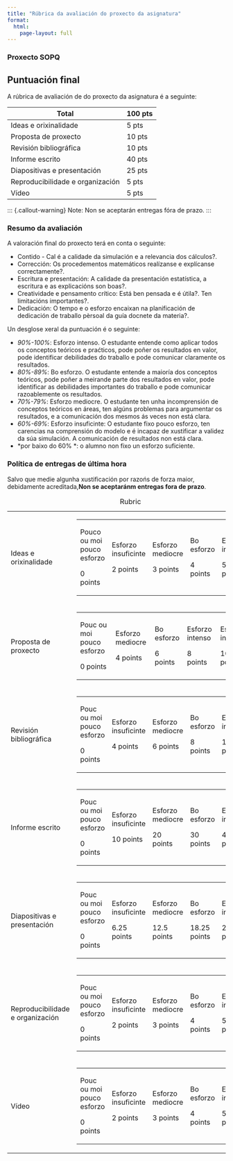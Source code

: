 ```yaml
---
title: "Rúbrica da avaliación do proxecto da asignatura"
format: 
  html:
    page-layout: full
---
```


### Proxecto SOPQ 

## Puntuación final

A rúbrica de avaliación de do proxecto da asignatura é a seguinte:

| Total | 100 pts |
| --- | --- |
| Ideas e orixinalidade | 5 pts |
| Proposta de proxecto | 10 pts |
| Revisión bibliográfica | 10 pts |
| Informe escrito | 40 pts |
| Diapositivas e presentación | 25 pts |
| Reproducibilidade e organización | 5 pts |
| Vídeo | 5 pts |

::: {.callout-warning} Note: Non se aceptarán entregas fóra de prazo. :::

### Resumo da avaliación

A valoración final do proxecto terá en conta o seguinte:

-   Contido - Cal é a calidade da simulación e a relevancia dos cálculos?.
-   Corrección: Os procedementos matemáticos realízanse e explícanse correctamente?.
-   Escritura e presentación: A calidade da presentación estatística, a escritura e as explicacións son boas?.
-   Creatividade e pensamento crítico: Está ben pensada e é útila?. Ten limitacións importantes?.
-   Dedicación: O tempo e o esforzo encaixan na planificación de dedicación de traballo pèrsoal da guía docnete da materia?.

Un desglose xeral da puntuación é o seguinte:

-   _90%-100%_: Esforzo intenso. O estudante entende como aplicar todos os conceptos teóricos e praćticos, pode poñer os resultados en valor, pode identificar debilidades do traballo e pode comunicar claramente os resultados.
-   _80%-89%_: Bo esforzo. O estudante entende a maioría dos conceptos teóricos, pode poñer a meirande parte dos resultados en valor, pode identificar as debilidades importantes do traballo e pode comunicar razoablemente os resultados.
-   _70%-79%_: Esforzo mediocre. O estudante ten unha incomprensión de conceptos teóricos en áreas, ten algúns problemas para argumentar os resultados, e a comunicación dos mesmos ás veces non está clara.
-   _60%-69%_: Esforzo insuficinte: O estudante fixo pouco esforzo, ten carencias na comprensión do modelo e é incapaz de xustificar a validez da súa simulación. A comunicación de resultados non está clara.
-   \*por baixo do 60% \*: o alumno non fixo un esforzo suficiente.

### Política de entregas de última hora

Salvo que medie algunha xustificación por razońs de forza maior, debidamente acreditada,**Non se aceptaránm entregas fora de prazo**.

<table id="rubric-criteria"><caption>Rubric</caption><tbody><tr id="rubric-criteria-13377"><td id="rubric-criteria-13377-description-cell" tabindex="0" aria-label="Criterion Ideas e orixinalidade">Ideas e orixinalidade</td><td><table id="rubric-criteria-13377-levels-table" role="none"><tbody><tr id="rubric-criteria-13377-levels" aria-label="Levels group" role="list"><td id="rubric-criteria-13377-levels-48460" tabindex="0" aria-label="Level Pouco ou moi pouco esforzo, 0 points." role="listitem"><div><p>Pouco ou moi pouco esforzo</p><p><span id="rubric-criteria-13377-levels-48460-score">0</span> points</p></div></td><td id="rubric-criteria-13377-levels-48461" tabindex="0" aria-label="Level Esforzo insuficinte, 2 points." role="listitem"><div><p>Esforzo insuficinte</p><p><span id="rubric-criteria-13377-levels-48461-score">2</span> points</p></div></td><td id="rubric-criteria-13377-levels-48462" tabindex="0" aria-label="Level Esforzo mediocre, 3 points." role="listitem"><div><p>Esforzo mediocre</p><p><span id="rubric-criteria-13377-levels-48462-score">3</span> points</p></div></td><td id="rubric-criteria-13377-levels-48463" tabindex="0" aria-label="Level Bo esforzo, 4 points." role="listitem"><div><p>Bo esforzo</p><p><span id="rubric-criteria-13377-levels-48463-score">4</span> points</p></div></td><td id="rubric-criteria-13377-levels-48464" tabindex="0" aria-label="Level Esforzo intenso, 5 points." role="listitem"><div><p>Esforzo intenso</p><p><span id="rubric-criteria-13377-levels-48464-score">5</span> points</p></div></td></tr></tbody></table></td></tr><tr id="rubric-criteria-13378"><td id="rubric-criteria-13378-description-cell" tabindex="0" aria-label="Criterion Proposta de proxecto">Proposta de proxecto</td><td><table id="rubric-criteria-13378-levels-table" role="none"><tbody><tr id="rubric-criteria-13378-levels" aria-label="Levels group" role="list"><td id="rubric-criteria-13378-levels-48465" tabindex="0" aria-label="Level Pouc ou moi pouco esforzo, 0 points." role="listitem"><div><p>Pouc ou moi pouco esforzo</p><p><span id="rubric-criteria-13378-levels-48465-score">0</span> points</p></div></td><td id="rubric-criteria-13378-levels-48466" tabindex="0" aria-label="Level Esforzo mediocre, 4 points." role="listitem"><div><p>Esforzo mediocre</p><p><span id="rubric-criteria-13378-levels-48466-score">4</span> points</p></div></td><td id="rubric-criteria-13378-levels-48467" tabindex="0" aria-label="Level Bo esforzo, 6 points." role="listitem"><div><p>Bo esforzo</p><p><span id="rubric-criteria-13378-levels-48467-score">6</span> points</p></div></td><td id="rubric-criteria-13378-levels-48468" tabindex="0" aria-label="Level Esforzo intenso, 8 points." role="listitem"><div><p>Esforzo intenso</p><p><span id="rubric-criteria-13378-levels-48468-score">8</span> points</p></div></td><td id="rubric-criteria-13378-levels-48469" tabindex="0" aria-label="Level Esforzo intenso, 10 points." role="listitem"><div><p>Esforzo intenso</p><p><span id="rubric-criteria-13378-levels-48469-score">10</span> points</p></div></td></tr></tbody></table></td></tr><tr id="rubric-criteria-13379"><td id="rubric-criteria-13379-description-cell" tabindex="0" aria-label="Criterion Revisión bibliográfica">Revisión bibliográfica</td><td><table id="rubric-criteria-13379-levels-table" role="none"><tbody><tr id="rubric-criteria-13379-levels" aria-label="Levels group" role="list"><td id="rubric-criteria-13379-levels-48470" tabindex="0" aria-label="Level Pouc ou moi pouco esforzo, 0 points." role="listitem"><div><p>Pouc ou moi pouco esforzo</p><p><span id="rubric-criteria-13379-levels-48470-score">0</span> points</p></div></td><td id="rubric-criteria-13379-levels-48471" tabindex="0" aria-label="Level Esforzo insuficinte, 4 points." role="listitem"><div><p>Esforzo insuficinte</p><p><span id="rubric-criteria-13379-levels-48471-score">4</span> points</p></div></td><td id="rubric-criteria-13379-levels-48472" tabindex="0" aria-label="Level Esforzo mediocre, 6 points." role="listitem"><div><p>Esforzo mediocre</p><p><span id="rubric-criteria-13379-levels-48472-score">6</span> points</p></div></td><td id="rubric-criteria-13379-levels-48473" tabindex="0" aria-label="Level Bo esforzo, 8 points." role="listitem"><div><p>Bo esforzo</p><p><span id="rubric-criteria-13379-levels-48473-score">8</span> points</p></div></td><td id="rubric-criteria-13379-levels-48474" tabindex="0" aria-label="Level Esforzo intenso, 10 points." role="listitem"><div><p>Esforzo intenso</p><p><span id="rubric-criteria-13379-levels-48474-score">10</span> points</p></div></td></tr></tbody></table></td></tr><tr id="rubric-criteria-13380"><td id="rubric-criteria-13380-description-cell" tabindex="0" aria-label="Criterion Informe escrito">Informe escrito</td><td><table id="rubric-criteria-13380-levels-table" role="none"><tbody><tr id="rubric-criteria-13380-levels" aria-label="Levels group" role="list"><td id="rubric-criteria-13380-levels-48475" tabindex="0" aria-label="Level Pouc ou moi pouco esforzo, 0 points." role="listitem"><div><p>Pouc ou moi pouco esforzo</p><p><span id="rubric-criteria-13380-levels-48475-score">0</span> points</p></div></td><td id="rubric-criteria-13380-levels-48476" tabindex="0" aria-label="Level Esforzo insuficinte, 10 points." role="listitem"><div><p>Esforzo insuficinte</p><p><span id="rubric-criteria-13380-levels-48476-score">10</span> points</p></div></td><td id="rubric-criteria-13380-levels-48477" tabindex="0" aria-label="Level Esforzo mediocre, 20 points." role="listitem"><div><p>Esforzo mediocre</p><p><span id="rubric-criteria-13380-levels-48477-score">20</span> points</p></div></td><td id="rubric-criteria-13380-levels-48478" tabindex="0" aria-label="Level Bo esforzo, 30 points." role="listitem"><div><p>Bo esforzo</p><p><span id="rubric-criteria-13380-levels-48478-score">30</span> points</p></div></td><td id="rubric-criteria-13380-levels-48479" tabindex="0" aria-label="Level Esforzo intenso, 40 points." role="listitem"><div><p>Esforzo intenso</p><p><span id="rubric-criteria-13380-levels-48479-score">40</span> points</p></div></td></tr></tbody></table></td></tr><tr id="rubric-criteria-13381"><td id="rubric-criteria-13381-description-cell" tabindex="0" aria-label="Criterion Diapositivas e presentación">Diapositivas e presentación</td><td><table id="rubric-criteria-13381-levels-table" role="none"><tbody><tr id="rubric-criteria-13381-levels" aria-label="Levels group" role="list"><td id="rubric-criteria-13381-levels-48480" tabindex="0" aria-label="Level Pouc ou moi pouco esforzo, 0 points." role="listitem"><div><p>Pouc ou moi pouco esforzo</p><p><span id="rubric-criteria-13381-levels-48480-score">0</span> points</p></div></td><td id="rubric-criteria-13381-levels-48481" tabindex="0" aria-label="Level Esforzo insuficinte, 6.25 points." role="listitem"><div><p>Esforzo insuficinte</p><p><span id="rubric-criteria-13381-levels-48481-score">6.25</span> points</p></div></td><td id="rubric-criteria-13381-levels-48482" tabindex="0" aria-label="Level Esforzo mediocre, 12.5 points." role="listitem"><div><p>Esforzo mediocre</p><p><span id="rubric-criteria-13381-levels-48482-score">12.5</span> points</p></div></td><td id="rubric-criteria-13381-levels-48483" tabindex="0" aria-label="Level Bo esforzo, 18.25 points." role="listitem"><div><p>Bo esforzo</p><p><span id="rubric-criteria-13381-levels-48483-score">18.25</span> points</p></div></td><td id="rubric-criteria-13381-levels-48484" tabindex="0" aria-label="Level Esforzo intenso, 25 points." role="listitem"><div><p>Esforzo intenso</p><p><span id="rubric-criteria-13381-levels-48484-score">25</span> points</p></div></td></tr></tbody></table></td></tr><tr id="rubric-criteria-13382"><td id="rubric-criteria-13382-description-cell" tabindex="0" aria-label="Criterion Reproducibilidade e organización">Reproducibilidade e organización</td><td><table id="rubric-criteria-13382-levels-table" role="none"><tbody><tr id="rubric-criteria-13382-levels" aria-label="Levels group" role="list"><td id="rubric-criteria-13382-levels-48485" tabindex="0" aria-label="Level Pouc ou moi pouco esforzo, 0 points." role="listitem"><div><p>Pouc ou moi pouco esforzo</p><p><span id="rubric-criteria-13382-levels-48485-score">0</span> points</p></div></td><td id="rubric-criteria-13382-levels-48486" tabindex="0" aria-label="Level Esforzo insuficinte, 2 points." role="listitem"><div><p>Esforzo insuficinte</p><p><span id="rubric-criteria-13382-levels-48486-score">2</span> points</p></div></td><td id="rubric-criteria-13382-levels-48487" tabindex="0" aria-label="Level Esforzo mediocre, 3 points." role="listitem"><div><p>Esforzo mediocre</p><p><span id="rubric-criteria-13382-levels-48487-score">3</span> points</p></div></td><td id="rubric-criteria-13382-levels-48488" tabindex="0" aria-label="Level Bo esforzo, 4 points." role="listitem"><div><p>Bo esforzo</p><p><span id="rubric-criteria-13382-levels-48488-score">4</span> points</p></div></td><td id="rubric-criteria-13382-levels-48489" tabindex="0" aria-label="Level Esforzo intenso, 5 points." role="listitem"><div><p>Esforzo intenso</p><p><span id="rubric-criteria-13382-levels-48489-score">5</span> points</p></div></td></tr></tbody></table></td></tr><tr id="rubric-criteria-13383"><td id="rubric-criteria-13383-description-cell" tabindex="0" aria-label="Criterion Vídeo">Vídeo</td><td><table id="rubric-criteria-13383-levels-table" role="none"><tbody><tr id="rubric-criteria-13383-levels" aria-label="Levels group" role="list"><td id="rubric-criteria-13383-levels-48490" tabindex="0" aria-label="Level Pouc ou moi pouco esforzo, 0 points." role="listitem"><div><p>Pouc ou moi pouco esforzo</p><p><span id="rubric-criteria-13383-levels-48490-score">0</span> points</p></div></td><td id="rubric-criteria-13383-levels-48491" tabindex="0" aria-label="Level Esforzo insuficinte, 2 points." role="listitem"><div><p>Esforzo insuficinte</p><p><span id="rubric-criteria-13383-levels-48491-score">2</span> points</p></div></td><td id="rubric-criteria-13383-levels-48492" tabindex="0" aria-label="Level Esforzo mediocre, 3 points." role="listitem"><div><p>Esforzo mediocre</p><p><span id="rubric-criteria-13383-levels-48492-score">3</span> points</p></div></td><td id="rubric-criteria-13383-levels-48493" tabindex="0" aria-label="Level Bo esforzo, 4 points." role="listitem"><div><p>Bo esforzo</p><p><span id="rubric-criteria-13383-levels-48493-score">4</span> points</p></div></td><td id="rubric-criteria-13383-levels-48494" tabindex="0" aria-label="Level Esforzo intenso, 5 points." role="listitem"><div><p>Esforzo intenso</p><p><span id="rubric-criteria-13383-levels-48494-score">5</span> points</p></div></td></tr></tbody></table></td></tr></tbody></table>

